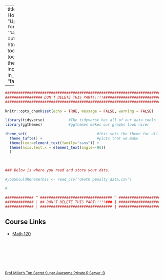 
---
title: "Prof Miller's Homepage"
date: "Updated: `r format(Sys.time(), '%d %B, %Y')`"
output: 
  html_document:
    toc: false
    toc_depth: 3
    theme: yeti
    includes:
        in_header: "favicon.html" 
      
  
---

```r
###########################################################################
################# DON'T DELETE THIS PART!!!!!##############################
###########################################################################
                                                                          #
knitr::opts_chunk$set(echo = TRUE, message = FALSE, warning = FALSE)      #
                                                                          #
library(tidyverse)           #The tidyverse has all of our data tools     #
library(ggthemes)            #ggthemes makes our graphs look nicer        #
                                                                          # 
theme_set(                                #this sets the theme for all    #
  theme_tufte() +                         #plots that we make             #
  theme(text=element_text(family="sans")) + 
  theme(axis.text.x = element_text(angle=-90))                            #
  )                                                                       #
                                                                          #
                                                                          #
                                                                          #
### Below is where you read and store your data.                          #
                                                                          #
#youShouldRenameThis <- read_csv("death penalty data.csv")
                                                                          #
#
                                                                          #
############# ^ ################################# ^ #######################
############# | ## DON'T DELETE THIS PART!!!!!### | #######################
############# | ################################# | #######################
```

## Course Links 

- [Math 120](https://millera2.github.io/Math-120-C/Math120index.html)


<br><br><br><br><br>


<small> [Prof Miller's Top Secret Super Awesome Private R Server ;D](http://140.141.132.155:8787/) </small>
